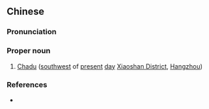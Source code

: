 {{also|查渎}}
==Chinese==
{{zh-forms|s=查渎}}

===Pronunciation===
{{zh-pron
|m=Chádú
|cat=pn
}}

===Proper noun===
{{zh-proper noun}}

# {{lb|zh|archaic}} [[w:Xiaoshan District|Chadu]] ([[southwest]] of [[present]] [[day]] [[w:Xiaoshan District|Xiaoshan District]], [[Hangzhou]])

===References===
* {{cite-book
|last=Luo
|first=Guanzhong
|authorlink=w:Luo Guanzhong
|coauthors=
|year=2006
|title=Annotated [[s:Romance of the Three Kingdoms/Chapter 15#41|Romance of the Three Kingdoms/Chapter 15]], page 194, note 31
|language=Mandarin
|publisher=
|location=
|isbn=957911305X
}}